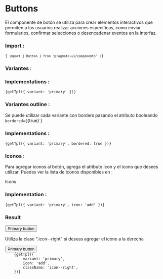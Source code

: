 
# Buttons

El componente de botón se utiliza para crear elementos interactivos que permiten a los usuarios realizar acciones
específicas, como enviar formularios, confirmar selecciones o desencadenar eventos en la interfaz.

### Import :

<Code>{` import { Button } from 'pragmate-ui/components' ;`}</Code>

### Variantes :

<ContentVariants />

### Implementations :

<Code>{getTpl({ variant: 'primary' })}</Code>

### Variantes outline :

<ResultsBorder />

Se puede utilizar cada variante con borders pasando el atributo booleando `bordered={`{true}`}

### Implementations :

<Code>{getTpl({ variant: 'primary', bordered: true })}</Code>

### Iconos :

Para agregar iconos al botón, agrega el atributo icon y el icono que desees utilizar. Puedes ver la lista de iconos
disponibles en :

<Link href='/components/icons-list'>Icons</Link>

### Implementation :

<Code>{getTpl({ variant: 'primary', icon: 'add' })}</Code>

### Result

<Button icon='add' variant='primary'>
	Primary button
</Button>

Utiliza la clase ".icon--right" si deseas agregar el icono a la derecha

<Button icon='add' variant='primary' className='icon--right'>
	Primary button
</Button>

<Code>
	{getTpl({
		variant: 'primary',
		icon: 'add',
		className: 'icon--right',
	})}
</Code>
